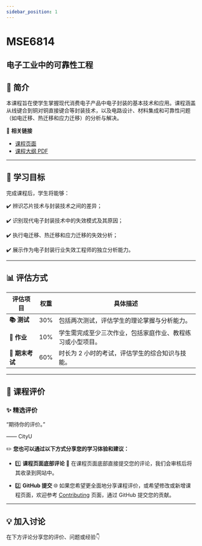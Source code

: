 ```yaml
---
sidebar_position: 1
---
```


# MSE6814
## 电子工业中的可靠性工程

## **📘 简介**
本课程旨在使学生掌握现代消费电子产品中电子封装的基本技术和应用。课程涵盖从线键合到铜对铜直接键合等封装技术，以及电路设计、材料集成和可靠性问题（如电迁移、热迁移和应力迁移）的分析与解决。

🔗 **相关链接**
- [课程页面](https://www.cityu.edu.hk/catalogue/pg/202425/course/MSE6814.htm)
- [课程大纲 PDF](https://www.cityu.edu.hk/catalogue/pg/202425/course/MSE6814.pdf)

---

## **🎯 学习目标**

完成课程后，学生将能够：

✔️ 辨识芯片技术与封装技术之间的差异；

✔️ 识别现代电子封装技术中的失效模式及其原因；

✔️ 执行电迁移、热迁移和应力迁移的失效分析；

✔️ 展示作为电子封装行业失效工程师的独立分析能力。

---

## **📊 评估方式**

| **评估项目**          | **权重** | **具体描述**                                                                                       |
|----------------------|---------|---------------------------------------------------------------------------------------------------|
| **📚 测试**            | 30%     | 包括两次测试，评估学生的理论掌握与分析能力。                                                      |
| **📝 作业**           | 10%     | 学生需完成至少三次作业，包括家庭作业、教程练习或小型项目。                                          |
| **📖 期末考试**        | 60%     | 时长为 2 小时的考试，评估学生的综合知识与技能。                                                    |

---

## **💬 课程评价**

### ✨ **精选评价**
<div className={commentStyles.commentBox}>
    <p className={commentStyles.commentText}>
        “期待你的评价。”
    </p>
    <p className={commentStyles.commentAuthor}>—— CityU</p>
</div>

✏️ **您也可以通过以下方式分享您的学习体验和建议：**

- 1️⃣ **课程页面底部评论**
💬 在课程页面底部直接提交您的评论，我们会审核后将其收录到网站中。

- 2️⃣ **GitHub 提交**
🌐 如果您希望更全面地分享课程评价，或希望修改或新增课程页面，欢迎参考 [Contributing](/contributing) 页面，通过 GitHub 提交您的贡献。

---

## **💡 加入讨论**

在下方评论分享您的评价、问题或经验👇
<Utterances />